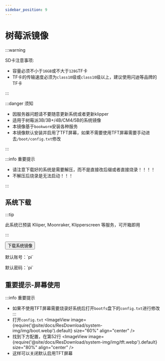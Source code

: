 ```yaml
---
sidebar_position: 9
---
```







# 树莓派镜像


  :::warning

  SD卡注意事项:

  * 容量必须不小于`16GB`或不大于`128G`TF卡
  * TF卡的传输速度必须为`class10`级或`class10`级以上，建议使用闪迪等品牌的TF卡

  :::

  :::danger 须知

  * 因服务器问题请不要随意更新系统或者更新klipper
  * 适用于树莓派3B/3B+/4B/CM4/5B的系统镜像
  * 本镜像基于`bookworm`安装各种服务
  * 本镜像默认安装并启用了TFT屏幕，如果不需要使用TFT屏幕需要手动进去`/boot/config.txt`修改

  :::

  :::info 重要提示

  * 请注意下载好的系统是需要解压，而不是直接改后缀或者直接烧录！！！！
  * 不解压后烧录是无法启动！！！

  :::


## 系统下载

  <Tabs>
    <TabItem value="flyos" label="树莓派镜像" default>

  :::tip

  此系统已预装 Kliiper, Moonraker, Klipperscreen 等服务，可开箱即用

  :::

  <Button variant="contained" disableElevation href="https://cdn.mellow.klipper.cn/IMG/Beta/RPI-TFT-IMG-new.img.xz">下载系统镜像</Button>

  <Tabs>
  <TabItem value="fly" label="普通用户" default>
  <p>默认账号：`pi`</p>
  <p>默认密码：`pi`</p>
    </TabItem>
  </Tabs>
    </TabItem>
  </Tabs>

## 重要提示-屏幕使用
  :::info 重要提示
  * 如果不使用TFT屏幕需要烧录好系统后打开`bootfs`盘下的`config.txt`进行修改
  :::
  * 打开`config.txt`
    <ImageView image={require('@site/docs/ResDownload/system-img/img/boot.webp').default} size="60%" align="center" />
  * 找到下方配置，在第52行
    <ImageView image={require('@site/docs/ResDownload/system-img/img/tft.webp').default} size="80%" align="center" />
  * 这样可以关闭默认启用TFT屏幕
